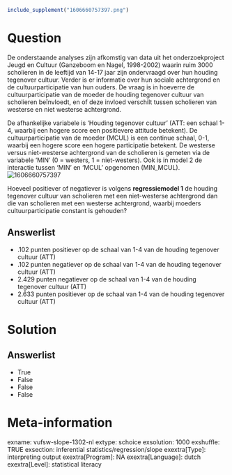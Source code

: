 ```r
include_supplement("1606660757397.png")
```

Question
========
De onderstaande analyses zijn afkomstig van data uit het
onderzoekproject Jeugd en Cultuur (Ganzeboom en Nagel, 1998-2002) waarin
ruim 3000 scholieren in de leeftijd van 14-17 jaar zijn ondervraagd over
hun houding tegenover cultuur. Verder is er informatie over hun sociale
achtergrond en de cultuurparticipatie van hun ouders. De vraag is in
hoeverre de cultuurparticipatie van de moeder de houding tegenover
cultuur van scholieren beïnvloedt, en of deze invloed verschilt tussen
scholieren van westerse en niet westerse achtergrond.  
  
De afhankelijke variabele is ‘Houding tegenover cultuur’ (ATT: een
schaal 1-4, waarbij een hogere score een positievere attitude betekent).
De cultuurparticipatie van de moeder (MCUL) is een continue schaal, 0-1,
waarbij een hogere score een hogere participatie betekent. De westerse
versus niet-westerse achtergrond van de scholieren is gemeten via de
variabele ‘MIN’ (0 = westers, 1 = niet-westers). Ook is in model 2 de
interactie tussen ‘MIN’ en ‘MCUL’ opgenomen (MIN\_MCUL).  
<img src="1606660757397.png" class="fr-fic fr-dii tvcss_2"
alt="1606660757397" />  
  
Hoeveel positiever of negatiever is volgens **regressiemodel 1** de
houding tegenover cultuur van scholieren met een niet-westerse
achtergrond dan die van scholieren met een westerse achtergrond, waarbij
moeders cultuurparticipatie constant is gehouden?

Answerlist
----------
* .102 punten positiever op de schaal van 1-4 van de houding tegenover
  cultuur (ATT)
* .102 punten negatiever op de schaal van 1-4 van de houding tegenover
  cultuur (ATT)
* 2.429 punten negatiever op de schaal van 1-4 van de houding tegenover
  cultuur (ATT)
* 2.633 punten positiever op de schaal van 1-4 van de houding tegenover
  cultuur (ATT)

Solution
========










Answerlist
----------
* True
* False
* False
* False

Meta-information
================
exname: vufsw-slope-1302-nl
extype: schoice
exsolution: 1000
exshuffle: TRUE
exsection: inferential statistics/regression/slope
exextra[Type]: interpreting output
exextra[Program]: NA
exextra[Language]: dutch
exextra[Level]: statistical literacy

